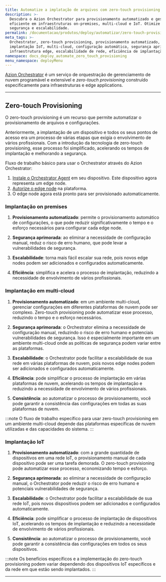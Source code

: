 ```yaml
---
title: Automatize a implatação de arquivos com zero-touch provisioning
description: >-
  Descubra o Azion Orchestrator para provisionamento automatizado e gestão
  eficiente em infraestruturas on-premises, multi-cloud e IoT. Otimize com
  segurança e escalabilidade.
permalink: /documentacao/produtos/deploy/automatizar/zero-touch-provisioning/
meta_tags: >-
  Orchestrator, zero-touch provisioning, provisionamento automatizado,
  implantação IoT, multi-cloud, configuração automática, segurança aprimorada,
  infraestrutura edge, escalabilidade de rede, eficiência de implantação
namespace: docs_deploy_automate_zero_touch_provisioning
menu_namespace: deployMenu
---
```



[Azion Orchestrator](/pt-br/documentacao/produtos/deploy/edge-orchestrator/) é um serviço de orquestração de gerenciamento de nuvem programável e extensível e *zero-touch provisioning* construído especificamente para infraestruturas e edge applications.

<LinkButton link="/pt-br/documentacao/produtos/guias/deploy/instalar-orchestrator-agent/" label="ir para como instalar o Orchestrator agent" severity="secondary" target="_blank" />
<LinkButton link="/pt-br/documentacao/produtos/guias/deploy/autorizar-edge-node/" label="ir para como autorizar um edge node" severity="secondary" target="_blank" />

---

## Zero-touch Provisioning

O zero-touch provisioning é um recurso que permite automatizar o provisionamento de arquivos e configurações.

Anteriormente, a implantação de um dispositivo e todos os seus pontos de acesso era um processo de várias etapas que exigia o envolvimento de vários profissionais. Com a introdução da tecnologia de zero-touch provisioning, esse processo foi simplificado, acelerando os tempos de implantação e melhorando a segurança.

Fluxo de trabalho básico para usar o Orchestrator através do Azion Orchestrator:

1. [Instale o Orchestrator Agent](/pt-br/documentacao/produtos/guias/deploy/instalar-orchestrator-agent/) em seu dispositivo. Este dispositivo agora representa um edge node.
2. [Autorize o edge node](/pt-br/documentacao/produtos/guias/deploy/autorizar-edge-node/) na plataforma.
3. O edge node agora está pronto para ser provisionado automaticamente.

### Implantação on premises


1. **Provisionamento automatizado**: permite o provisionamento automático de configurações, o que pode reduzir significativamente o tempo e o esforço necessários para configurar cada edge node.

2. **Segurança aprimorada**: ao eliminar a necessidade de configuração manual, reduz o risco de erro humano, que pode levar a vulnerabilidades de segurança.

3. **Escalabilidade**: torna mais fácil escalar sua rede, pois novos edge nodes podem ser adicionados e configurados automaticamente.

4. **Eficiência**: simplifica e acelera o processo de implantação, reduzindo a necessidade de envolvimento de vários profissionais.

### Implantação em multi-cloud 


1. **Provisionamento automatizado**: em um ambiente multi-cloud, gerenciar configurações em diferentes plataformas de nuvem pode ser complexo. Zero-touch provisioning pode automatizar esse processo, reduzindo o tempo e o esforço necessários.

2. **Segurança aprimorada**: o Orchestrator elimina a necessidade de configuração manual, reduzindo o risco de erro humano e potenciais vulnerabilidades de segurança. Isso é especialmente importante em um ambiente multi-cloud onde as políticas de segurança podem variar entre as plataformas.

3. **Escalabilidade**: o Orchestrator pode facilitar a escalabilidade de sua rede em várias plataformas de nuvem, pois novos edge nodes podem ser adicionados e configurados automaticamente.

4. **Eficiência**: pode simplificar o processo de implantação em várias plataformas de nuvem, acelerando os tempos de implantação e reduzindo a necessidade de envolvimento de vários profissionais.

5. **Consistência**: ao automatizar o processo de provisionamento, você pode garantir a consistência das configurações em todas as suas plataformas de nuvem.

:::note
O fluxo de trabalho específico para usar zero-touch provisioning em um ambiente multi-cloud depende das plataformas específicas de nuvem utilizadas e das capacidades do sistema.
:::

### Implantação IoT

1. **Provisionamento automatizado**: com a grande quantidade de dispositivos em uma rede IoT, o provisionamento manual de cada dispositivo pode ser uma tarefa demorada. O zero-touch provisioning pode automatizar esse processo, economizando tempo e esforço.

2. **Segurança aprimorada**: ao eliminar a necessidade de configuração manual, o Orchestrator pode reduzir o risco de erro humano e potenciais vulnerabilidades de segurança.

3. **Escalabilidade**: o Orchestrator pode facilitar a escalabilidade de sua rede IoT, pois novos dispositivos podem ser adicionados e configurados automaticamente.

4. **Eficiência**: pode simplificar o processo de implantação de dispositivos IoT, acelerando os tempos de implantação e reduzindo a necessidade de envolvimento de vários profissionais.

5. **Consistência**: ao automatizar o processo de provisionamento, você pode garantir a consistência das configurações em todos os seus dispositivos.

:::note 
Os benefícios específicos e a implementação do zero-touch provisioning podem variar dependendo dos dispositivos IoT específicos e da rede em que estão sendo implantados.
:::

---


